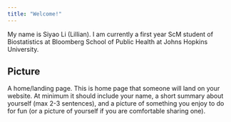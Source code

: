 ```yaml
---
title: "Welcome!"
---
```


My name is Siyao Li (Lillian). I am currently a first year ScM student of Biostatistics at Bloomberg School of Public Health at Johns Hopkins University.


## Picture


A home/landing page. This is home page that someone will land on your website. At minimum it should include your name, a short summary about yourself (max 2-3 sentences), and a picture of something you enjoy to do for fun (or a picture of yourself if you are comfortable sharing one). 
